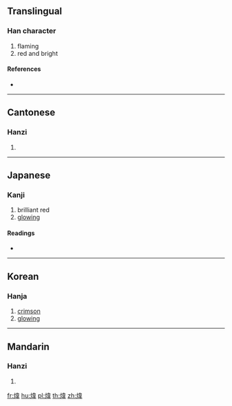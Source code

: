 {{character info/new}}
{{also|炜}}
==Translingual==

===Han character===
{{Han char|rn=86|rad=火|as=09|sn=13|four=95856|canj=FDMQ}}

# flaming
# red and bright

====References====
* {{Han ref|kx=0676.140|dkj=19189|dj=1087.180|hdz=32220.050|uh=7152|ud=29010|bh=DE6D|bd=56941}}

----

==Cantonese==

===Hanzi===
{{yue-hanzi|jyut=wai5|y=wai5|sim=炜}}

# {{defn|lang=yue|sort=火09}}

----

==Japanese==

===Kanji===
{{ja-kanji|grade=|rs=火09}}

# brilliant red
# [[glowing]]

====Readings====
* {{ja-readings|on=[[い]] (i), [[き]] (ki)|kun=}}

----

==Korean==

===Hanja===
{{ko-hanja|hangeul=위|eumhun=|rv=wi|mr=wi|y=wi}}

# [[crimson]]
# [[glowing]]

----

==Mandarin==

===Hanzi===
{{cmn-hanzi|sim=炜|pin=[[wěi]] ([[wei3]])|wg=wei<sup>3</sup>}}

# {{defn|lang=cmn|sort=火09}}

[[fr:煒]]
[[hu:煒]]
[[pl:煒]]
[[th:煒]]
[[zh:煒]]